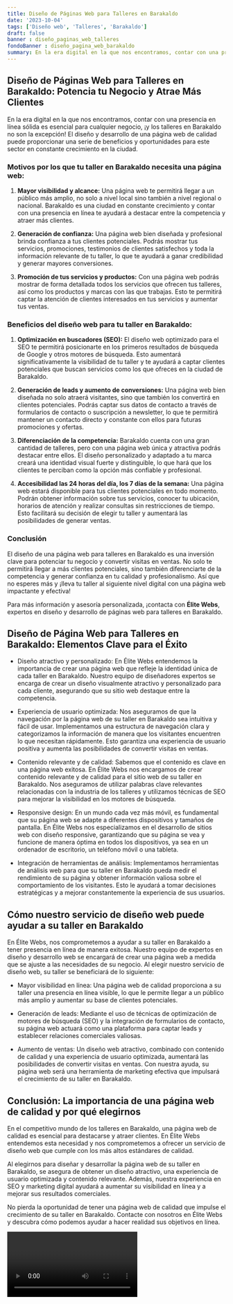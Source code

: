 ```yaml
---
title: Diseño de Páginas Web para Talleres en Barakaldo
date: '2023-10-04'
tags: ['Diseño web', 'Talleres', 'Barakaldo']
draft: false
banner : diseño_paginas_web_talleres
fondoBanner : diseño_pagina_web_barakaldo
summary: En la era digital en la que nos encontramos, contar con una presencia en línea sólida es esencial para cualquier negocio, ¡y los talleres en Barakaldo no son la excepción! El diseño y desarrollo de una página web de calidad puede proporcionar una serie de beneficios y oportunidades para este sector en constante crecimiento en la ciudad.
---
```


## **Diseño de Páginas Web para Talleres en Barakaldo: Potencia tu Negocio y Atrae Más Clientes**

En la era digital en la que nos encontramos, contar con una presencia en línea sólida es esencial para cualquier negocio, ¡y los talleres en Barakaldo no son la excepción! El diseño y desarrollo de una página web de calidad puede proporcionar una serie de beneficios y oportunidades para este sector en constante crecimiento en la ciudad.

### **Motivos por los que tu taller en Barakaldo necesita una página web:**

1. **Mayor visibilidad y alcance:** Una página web te permitirá llegar a un público más amplio, no solo a nivel local sino también a nivel regional o nacional. Barakaldo es una ciudad en constante crecimiento y contar con una presencia en línea te ayudará a destacar entre la competencia y atraer más clientes.

2. **Generación de confianza:** Una página web bien diseñada y profesional brinda confianza a tus clientes potenciales. Podrás mostrar tus servicios, promociones, testimonios de clientes satisfechos y toda la información relevante de tu taller, lo que te ayudará a ganar credibilidad y generar mayores conversiones.

3. **Promoción de tus servicios y productos:** Con una página web podrás mostrar de forma detallada todos los servicios que ofrecen tus talleres, así como los productos y marcas con las que trabajas. Esto te permitirá captar la atención de clientes interesados en tus servicios y aumentar tus ventas.

### **Beneficios del diseño web para tu taller en Barakaldo:**

1. **Optimización en buscadores (SEO):** El diseño web optimizado para el SEO te permitirá posicionarte en los primeros resultados de búsqueda de Google y otros motores de búsqueda. Esto aumentará significativamente la visibilidad de tu taller y te ayudará a captar clientes potenciales que buscan servicios como los que ofreces en la ciudad de Barakaldo.

2. **Generación de leads y aumento de conversiones:** Una página web bien diseñada no solo atraerá visitantes, sino que también los convertirá en clientes potenciales. Podrás captar sus datos de contacto a través de formularios de contacto o suscripción a newsletter, lo que te permitirá mantener un contacto directo y constante con ellos para futuras promociones y ofertas.

3. **Diferenciación de la competencia:** Barakaldo cuenta con una gran cantidad de talleres, pero con una página web única y atractiva podrás destacar entre ellos. El diseño personalizado y adaptado a tu marca creará una identidad visual fuerte y distinguible, lo que hará que los clientes te perciban como la opción más confiable y profesional.

4. **Accesibilidad las 24 horas del día, los 7 días de la semana:** Una página web estará disponible para tus clientes potenciales en todo momento. Podrán obtener información sobre tus servicios, conocer tu ubicación, horarios de atención y realizar consultas sin restricciones de tiempo. Esto facilitará su decisión de elegir tu taller y aumentará las posibilidades de generar ventas.

### **Conclusión**

El diseño de una página web para talleres en Barakaldo es una inversión clave para potenciar tu negocio y convertir visitas en ventas. No solo te permitirá llegar a más clientes potenciales, sino también diferenciarte de la competencia y generar confianza en tu calidad y profesionalismo. Así que no esperes más y ¡lleva tu taller al siguiente nivel digital con una página web impactante y efectiva!

Para más información y asesoría personalizada, ¡contacta con **Élite Webs**, expertos en diseño y desarrollo de páginas web para talleres en Barakaldo.

<GifSeo />

<Cta />

## Diseño de Página Web para Talleres en Barakaldo: Elementos Clave para el Éxito

- Diseño atractivo y personalizado: En Élite Webs entendemos la importancia de crear una página web que refleje la identidad única de cada taller en Barakaldo. Nuestro equipo de diseñadores expertos se encarga de crear un diseño visualmente atractivo y personalizado para cada cliente, asegurando que su sitio web destaque entre la competencia.

- Experiencia de usuario optimizada: Nos aseguramos de que la navegación por la página web de su taller en Barakaldo sea intuitiva y fácil de usar. Implementamos una estructura de navegación clara y categorizamos la información de manera que los visitantes encuentren lo que necesitan rápidamente. Esto garantiza una experiencia de usuario positiva y aumenta las posibilidades de convertir visitas en ventas.

- Contenido relevante y de calidad: Sabemos que el contenido es clave en una página web exitosa. En Élite Webs nos encargamos de crear contenido relevante y de calidad para el sitio web de su taller en Barakaldo. Nos aseguramos de utilizar palabras clave relevantes relacionadas con la industria de los talleres y utilizamos técnicas de SEO para mejorar la visibilidad en los motores de búsqueda.

- Responsive design: En un mundo cada vez más móvil, es fundamental que su página web se adapte a diferentes dispositivos y tamaños de pantalla. En Élite Webs nos especializamos en el desarrollo de sitios web con diseño responsive, garantizando que su página se vea y funcione de manera óptima en todos los dispositivos, ya sea en un ordenador de escritorio, un teléfono móvil o una tableta.

- Integración de herramientas de análisis: Implementamos herramientas de análisis web para que su taller en Barakaldo pueda medir el rendimiento de su página y obtener información valiosa sobre el comportamiento de los visitantes. Esto le ayudará a tomar decisiones estratégicas y a mejorar constantemente la experiencia de sus usuarios.

## Cómo nuestro servicio de diseño web puede ayudar a su taller en Barakaldo

En Élite Webs, nos comprometemos a ayudar a su taller en Barakaldo a tener presencia en línea de manera exitosa. Nuestro equipo de expertos en diseño y desarrollo web se encargará de crear una página web a medida que se ajuste a las necesidades de su negocio. Al elegir nuestro servicio de diseño web, su taller se beneficiará de lo siguiente:

- Mayor visibilidad en línea: Una página web de calidad proporciona a su taller una presencia en línea visible, lo que le permite llegar a un público más amplio y aumentar su base de clientes potenciales.

- Generación de leads: Mediante el uso de técnicas de optimización de motores de búsqueda (SEO) y la integración de formularios de contacto, su página web actuará como una plataforma para captar leads y establecer relaciones comerciales valiosas.

- Aumento de ventas: Un diseño web atractivo, combinado con contenido de calidad y una experiencia de usuario optimizada, aumentará las posibilidades de convertir visitas en ventas. Con nuestra ayuda, su página web será una herramienta de marketing efectiva que impulsará el crecimiento de su taller en Barakaldo.

## Conclusión: La importancia de una página web de calidad y por qué elegirnos

En el competitivo mundo de los talleres en Barakaldo, una página web de calidad es esencial para destacarse y atraer clientes. En Élite Webs entendemos esta necesidad y nos comprometemos a ofrecer un servicio de diseño web que cumple con los más altos estándares de calidad.

Al elegirnos para diseñar y desarrollar la página web de su taller en Barakaldo, se asegura de obtener un diseño atractivo, una experiencia de usuario optimizada y contenido relevante. Además, nuestra experiencia en SEO y marketing digital ayudará a aumentar su visibilidad en línea y a mejorar sus resultados comerciales.

No pierda la oportunidad de tener una página web de calidad que impulse el crecimiento de su taller en Barakaldo. Contacte con nosotros en Élite Webs y descubra cómo podemos ayudar a hacer realidad sus objetivos en línea.

<Video />

<CtaBot job='Talleres' city='Barakaldo'/>

<Gmaps query='Barakaldo+españa+maps' />